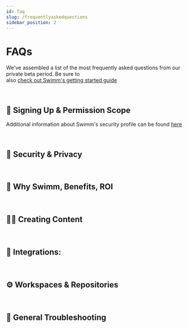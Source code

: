 ```yaml
---
id: faq
slug: /frequentlyaskedquestions
sidebar_position: 2
---
```



# FAQs

We've assembled a list of the most frequently asked questions from our private
beta period. Be sure to<br/> also [check out Swimm's getting started guide](/getting-started-guide)

<p>&nbsp;</p>

## 🪪 Signing Up & Permission Scope

Additional information about Swimm's security profile can be found <a href="/security/">here</a>

<FrequentQuestions Category="SignUpAndPermissions" />
<p>&nbsp;</p>

## 🔐 Security & Privacy

<FrequentQuestions Category="Security" />
<p>&nbsp;</p>

## 💎 Why Swimm, Benefits, ROI

<FrequentQuestions Category="SwimmValue" />
<p>&nbsp;</p>

## 👩‍💻 Creating Content

<FrequentQuestions Category="Creating" />
<p>&nbsp;</p>

## 🧩 Integrations:

<FrequentQuestions Category="Integration" />
<p>&nbsp;</p>

## ⚙️ Workspaces & Repositories

<FrequentQuestions Category="Workspaces" />
<p>&nbsp;</p>

## 🔧 General Troubleshooting

<FrequentQuestions Category="Troubleshooting" />
